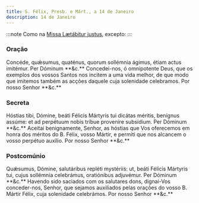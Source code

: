 ```yaml
---
title: S. Félix, Presb. e Márt., a 14 de Janeiro
description: 14 de Janeiro
---
```


:::note
Como na [Missa Lætábitur justus](/missal/comum/5martirnaopontifice2), excepto:
:::

### Oração

<div class="grid grid-cols-2 gap-5">
  <span class="text-justify">
    Concéde, quǽsumus, quaténus, quorum sollémnia ágimus, étiam actus imitémur.
    Per Dóminum **&c.**
  </span>
  <span class="text-justify">
    Concedei-nos, ó omnipotente Deus, que os exemplos dos vossos Santos nos
    incitem a uma vida melhor, de que modo que imitemos também as acções daquele
    cuja solenidade celebramos. Por nosso Senhor **&c.**
  </span>
</div>

### Secreta

<div class="grid grid-cols-2 gap-5">
  <span class="text-justify">
    Hóstias tibi, Dómine, beáti Félicis Mártyris tui dicátas méritis, benígnus
    assúme: et ad perpétuum nobis tríbue proveníre subsídium. Per Dóminum
    **&c.**
  </span>
  <span class="text-justify">
    Aceitai benignamente, Senhor, as hóstias que Vos oferecemos em honra dos
    méritos do B. Félix, vosso Mártir, e permiti que nos alcancem o vosso
    perpétuo auxílio. Por nosso Senhor **&c.**
  </span>
</div>

### Postcomúnio

<div class="grid grid-cols-2 gap-5">
  <span class="text-justify">
    Quǽsumus, Dómine, salutáribus repléti mystériis: ut, beáti Félicis Mártyris
    tui, cujus sollémnia celebrámus, oratiónibus adjuvémur. Per Dóminum **&c.**
  </span>
  <span class="text-justify">
    Havendo sido saciados com os salutares dons, dignai-Vos conceder-nos,
    Senhor, que sejamos auxiliados pelas orações do vosso B. Mártir Félix, cuja
    solenidade celebrámos. Por nosso Senhor **&c.**
  </span>
</div>
